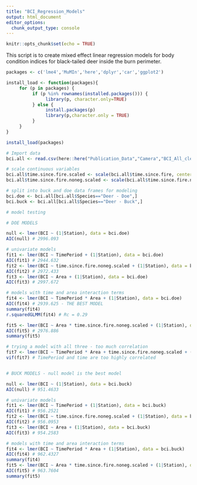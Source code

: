 ```yaml
---
title: "BCI_Regression_Models"
output: html_document
editor_options: 
  chunk_output_type: console
---
```


```r
knitr::opts_chunk$set(echo = TRUE)
```

This script is to create mixed effect linear regression models for body condition indices for black-tailed deer inside the burn perimeter.

```r
packages <- c('lme4','MuMIn','here','dplyr','car','ggplot2')

install_load <- function(packages){
     for (p in packages) {
          if (p %in% rownames(installed.packages())) {
               library(p, character.only=TRUE)
          } else {
               install.packages(p)
               library(p,character.only = TRUE)
          }
     }
}

install_load(packages)
```

```r
# Import data
bci.all <- read.csv(here::here("Publication_Data","Camera","BCI_All_cleaned.csv"))

# scale continuous variables
bci.all$time.since.fire.scaled <- scale(bci.all$time.since.fire, center=T, scale=T)
bci.all$time.since.fire.noneg.scaled <- scale(bci.all$time.since.fire.noneg, center=T, scale=T)

# split into buck and doe data frames for modeling
bci.doe <- bci.all[bci.all$Species=="Deer - Doe",]
bci.buck <- bci.all[bci.all$Species=="Deer - Buck",]
```


```r
# model testing

# DOE MODELS

null <- lmer(BCI ~ (1|Station), data = bci.doe)
AIC(null) # 2996.093

# univariate models
fit1 <- lmer(BCI ~ TimePeriod + (1|Station), data = bci.doe)
AIC(fit1) # 2944.632
fit2 <- lmer(BCI ~ time.since.fire.noneg.scaled + (1|Station), data = bci.doe)
AIC(fit2) # 2972.433
fit3 <- lmer(BCI ~ Area + (1|Station), data = bci.doe)
AIC(fit3) # 2997.672

# models with time and area interaction terms
fit4 <- lmer(BCI ~ TimePeriod * Area + (1|Station), data = bci.doe)
AIC(fit4) # 2939.625 - THE BEST MODEL
summary(fit4)
r.squaredGLMM(fit4) # Rc = 0.29

fit5 <- lmer(BCI ~ Area * time.since.fire.noneg.scaled + (1|Station), data = bci.doe)
AIC(fit5) # 2976.886
summary(fit5)

# trying a model with all three - too much correlation
fit7 <- lmer(BCI ~ TimePeriod * Area + time.since.fire.noneg.scaled + (1|Station), data = bci.doe)
vif(fit7) # TimePeriod and time are too highly correlated


# BUCK MODELS - null model is the best model

null <- lmer(BCI ~ (1|Station), data = bci.buck)
AIC(null) # 951.4633

# univariate models
fit1 <- lmer(BCI ~ TimePeriod + (1|Station), data = bci.buck)
AIC(fit1) # 956.2521
fit2 <- lmer(BCI ~ time.since.fire.noneg.scaled + (1|Station), data = bci.buck)
AIC(fit2) # 956.0953
fit3 <- lmer(BCI ~ Area + (1|Station), data = bci.buck)
AIC(fit3) # 954.2583

# models with time and area interaction terms
fit4 <- lmer(BCI ~ TimePeriod * Area + (1|Station), data = bci.buck)
AIC(fit4) # 962.4327
summary(fit4)
fit5 <- lmer(BCI ~ Area * time.since.fire.noneg.scaled + (1|Station), data = bci.buck)
AIC(fit5) # 963.7604
summary(fit5)
```

